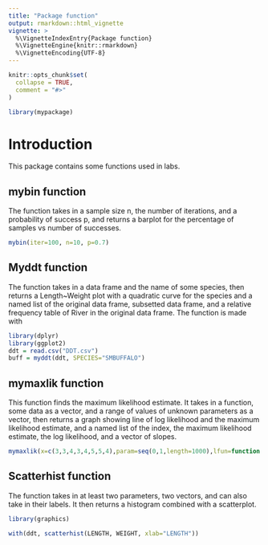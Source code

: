 ```yaml
---
title: "Package function"
output: rmarkdown::html_vignette
vignette: >
  %\VignetteIndexEntry{Package function}
  %\VignetteEngine{knitr::rmarkdown}
  %\VignetteEncoding{UTF-8}
---
```


```r
knitr::opts_chunk$set(
  collapse = TRUE,
  comment = "#>"
)
```

```r
library(mypackage)
```

# Introduction

This package contains some functions used in labs.

## mybin function

The function takes in a sample size n, the number of iterations, and a probability of success p, and returns a barplot for the percentage of samples vs number of successes.

```r
mybin(iter=100, n=10, p=0.7)
```

## Myddt function

The function takes in a data frame and the name of some species, then returns a Length~Weight plot with a quadratic curve for the species and a named list of the original data frame, subsetted data frame, and a relative frequency table of River in the original data frame. The function is made with 

```r
library(dplyr)
library(ggplot2)
ddt = read.csv("DDT.csv")
buff = myddt(ddt, SPECIES="SMBUFFALO")
```

## mymaxlik function

This function finds the maximum likelihood estimate. It takes in a function, some data as a vector, and a range of values of unknown parameters as a vector, then returns a graph showing line of log likelihood and the maximum likelihood estimate, and a named list of the index, the maximum likelihood estimate, the log likelihood, and a vector of slopes.

```r
mymaxlik(x=c(3,3,4,3,4,5,5,4),param=seq(0,1,length=1000),lfun=function(x,param) log(dbinom(x,prob=param,size=20)),main="Binomial", cex.main=2)
```

## Scatterhist function

The function takes in at least two parameters, two vectors, and can also take in their labels. It then returns a histogram combined with a scatterplot. 

```r
library(graphics)

with(ddt, scatterhist(LENGTH, WEIGHT, xlab="LENGTH"))
```

